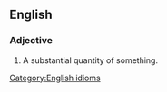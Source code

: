 ==English==

===Adjective===
{{infl|en|adjective|head=[[smart]] [[chance]]}}

# A substantial quantity of something.

[[Category:English idioms]]